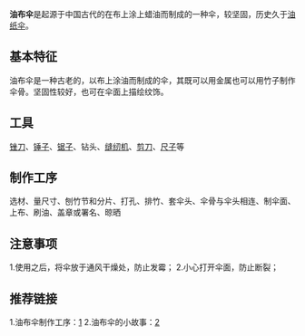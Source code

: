 {{copyedit|time=2016-12-27T09:04:14+00:00}}
{{expand|time=2016-12-27T09:04:14+00:00}}
'''油布伞'''是起源于中国古代的在布上涂上蜡油而制成的一种伞，较坚固，历史久于[[油纸伞|油纸伞]]。
==基本特征==
油布伞是一种古老的，以布上涂油而制成的伞，其既可以用金属也可以用竹子制作伞骨。坚固性较好，也可在伞面上描绘纹饰。
==工具==
[[锉刀|锉刀]]、[[锤子|锤子]]、[[锯子|锯子]]、钻头、[[缝纫机|缝纫机]]、[[剪刀|剪刀]]、[[尺子|尺子]]等
==制作工序==
选材、量尺寸、刨竹节和分片、打孔、排竹、套伞头、伞骨与伞头相连、制伞面、上布、刷油、盖章或署名、晾晒
==注意事项==
1.使用之后，将伞放于通风干燥处，防止发霉；
2.小心打开伞面，防止断裂；
==推荐链接==
1.油布伞制作工序：[https://m.baidu.com/from=1001703e/bd_page_type=1/ssid=0/uid=0/baiduid=5F2B51D4207F4FD338A9C497892A9A27/w=0_10_/t=zbios/l=3/tc?ref=www_zbios&pu=sz%401320_480%2Ccuid%40_iBH808dHugAavi9ja2Cu_uOB80SavaogPSpigPqvi87uv8xga2Ji_ag2igPa2fDA%2Ccua%40_a-qi4uq-igBNE6lI5me6NI0-IgUI2f6Af-lB%2Ccut%40r93jO6kEB64_asiDyavGCr9H3O-VC%2Cosname%40baiduboxapp%2Cctv%402%2Ccfrom%401000813a%2Ccen%40cuid_cua_cut%2Ccsrc%40browserf_box_txt%2Cta%40zbios_2_5.1_6_8.1%2Cusm%400%2Cvmgdb%400020100228y&lid=13374481768672818370&order=7&fm=alop&tj=www_normal_7_0_10_title&vit=osres&m=8&srd=1&cltj=cloud_title&asres=1&nt=wnor&title=%E5%AD%A4%E5%B3%B0%E5%AF%BB%E8%AE%BF%E6%B2%B9%E5%B8%83%E4%BC%9E&dict=30&w_qd=IlPT2AEptyoA_ykzzhcc5w3w1zlUmIYnuCoXmB8S-A3&sec=17693&di=bde8548dfc83b7f1&bdenc=1&tch=124.0.312.1042.1.265&nsrc=IlPT2AEptyoA_yixCFOxXnANedT62v3IEQGG_zZF1zSdilbte4viZQRAXDLcQzrIBUfws8GWggoDlnKb0mMr7RNOrxpoq89hbSq7ubihrNHlJRIZeANq1sL4&eqid=b99bb44ebcae780010000002586201a4&wd=&clk_info=%7B%22srcid%22%3A%221599%22%2C%22tplname%22%3A%22www_normal%22%2C%22t%22%3A1482817965187%2C%22xpath%22%3A%22div-div-div2-a-p-em%22%7D]
2.油布伞的小故事：[https://m.baidu.com/from=1001703e/bd_page_type=1/ssid=0/uid=0/t=zbios/l=3/tc?w=0_10_%E6%B2%B9%E5%B8%83%E4%BC%9E%E7%9A%84%E6%9D%A5%E6%BA%90&fm=alop&m=8&ntc=1&srd=1&asres=1&title=%E6%B2%B9%E5%B8%83%E4%BC%9E_%E9%9B%86%E9%94%A6_%E5%87%AF%E9%A3%8E%E7%BD%91&dict=32&w_qd=&eqid=a6b3dc7ca08140001000000658621f48&tcid=ix782cd6&ptcid=ix7828zw&nextpage=0&bdenc=1&nsrc=IlPT2AEptyoA_yixCFOxXnANedT62v3IFhqOQS1K_Te8ikStfrrgHtkfEFXmODrIBUvzgTCcsx5ExnSd3mRU7xFOrxoksWke8X8bdf7XgBGHHxERf_xiNMH_XC5o]